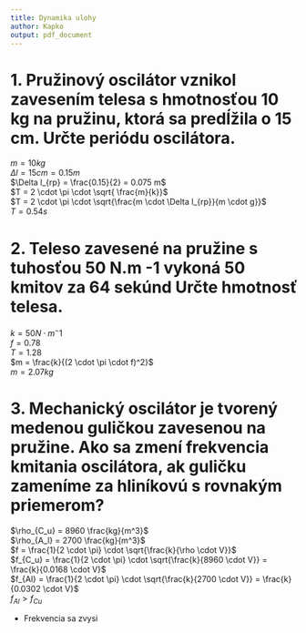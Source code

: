 ```yaml
---
title: Dynamika ulohy
author: Kapko
output: pdf_document
---
```


# 1. Pružinový oscilátor vznikol zavesením telesa s hmotnosťou 10 kg na pružinu, ktorá sa predĺžila o 15 cm. Určte periódu oscilátora.
$m = 10kg$ \
$\Delta l = 15 cm = 0.15 m$ \
$\Delta l_{rp} = \frac{0.15}{2} = 0.075 m$ \
$T = 2 \cdot \pi \cdot \sqrt{ \frac{m}{k}}$ \
$T = 2 \cdot \pi \cdot \sqrt{\frac{m \cdot \Delta l_{rp}}{m \cdot g}}$ \
$T = 0.54s$ \

# 2. Teleso zavesené na pružine s tuhosťou 50 N.m -1 vykoná 50 kmitov za 64 sekúnd Určte hmotnosť telesa.
$k = 50 N \cdot m^-1$ \
$f = 0.78$ \
$T = 1.28$ \
$m = \frac{k}{(2 \cdot \pi \cdot f)^2}$ \
$m = 2.07kg$ \

# 3. Mechanický oscilátor je tvorený medenou guličkou zavesenou na pružine. Ako sa zmení frekvencia kmitania oscilátora, ak guličku zameníme za hliníkovú s rovnakým priemerom?
$\rho_{C_u} = 8960 \frac{kg}{m^3}$ \
$\rho_{A_l} = 2700 \frac{kg}{m^3}$ \
$f = \frac{1}{2 \cdot \pi} \cdot \sqrt{\frac{k}{\rho \cdot V}}$ \
$f_{C_u} = \frac{1}{2 \cdot \pi} \cdot \sqrt{\frac{k}{8960 \cdot V}} = \frac{k}{0.0168 \cdot V}$ \
$f_{Al} = \frac{1}{2 \cdot \pi} \cdot \sqrt{\frac{k}{2700 \cdot V}} = \frac{k}{0.0302 \cdot V}$ \
$f_{Al} > f_{Cu}$ \

- Frekvencia sa zvysi
